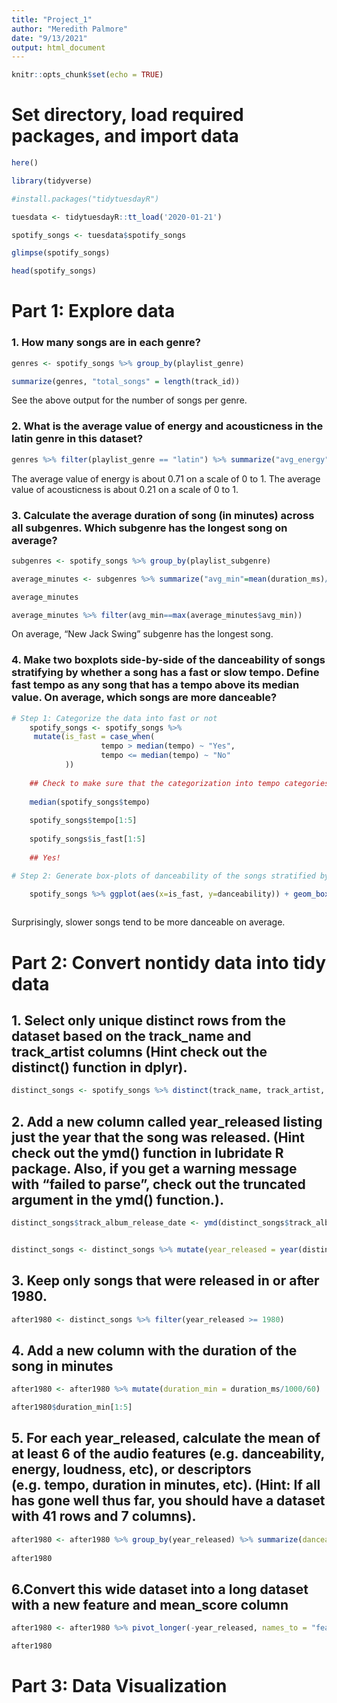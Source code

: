 ```yaml
---
title: "Project_1"
author: "Meredith Palmore"
date: "9/13/2021"
output: html_document
---
```


```r
knitr::opts_chunk$set(echo = TRUE)
```

# Set directory, load required packages, and import data

```r

here()

library(tidyverse)

#install.packages("tidytuesdayR")

tuesdata <- tidytuesdayR::tt_load('2020-01-21')

spotify_songs <- tuesdata$spotify_songs

glimpse(spotify_songs)

head(spotify_songs)

```

# Part 1: Explore data

### 1. How many songs are in each genre?

```r

genres <- spotify_songs %>% group_by(playlist_genre) 

summarize(genres, "total_songs" = length(track_id))


```
See the above output for the number of songs per genre.

### 2. What is the average value of energy and acousticness in the latin genre in this dataset?

```r
genres %>% filter(playlist_genre == "latin") %>% summarize("avg_energy"=mean(energy), "avg_acousticness"=mean(acousticness))


```

The average value of energy is about 0.71 on a scale of 0 to 1. 
The average value of acousticness is about 0.21 on a scale of 0 to 1. 

### 3. Calculate the average duration of song (in minutes) across all subgenres. Which subgenre has the longest song on average?

```r

subgenres <- spotify_songs %>% group_by(playlist_subgenre)

average_minutes <- subgenres %>% summarize("avg_min"=mean(duration_ms)/1000/60)

average_minutes

average_minutes %>% filter(avg_min==max(average_minutes$avg_min))

```
On average, "New Jack Swing" subgenre has the longest song.

### 4. Make two boxplots side-by-side of the danceability of songs stratifying by whether a song has a fast or slow tempo. Define fast tempo as any song that has a tempo above its median value. On average, which songs are more danceable?

```r

# Step 1: Categorize the data into fast or not
    spotify_songs <- spotify_songs %>%
     mutate(is_fast = case_when(
                    tempo > median(tempo) ~ "Yes",
                    tempo <= median(tempo) ~ "No"
            ))
    
    ## Check to make sure that the categorization into tempo categories was performed          properly:
    
    median(spotify_songs$tempo)
    
    spotify_songs$tempo[1:5]
    
    spotify_songs$is_fast[1:5]
    
    ## Yes!

# Step 2: Generate box-plots of danceability of the songs stratified by groups:
    
    spotify_songs %>% ggplot(aes(x=is_fast, y=danceability)) + geom_boxplot(fill="forest green") + labs(title="Danceability versus Tempo Categories")



```

Surprisingly, slower songs tend to be more danceable on average. 

# Part 2: Convert nontidy data into tidy data

## 1. Select only unique distinct rows from the dataset based on the track_name and track_artist columns (Hint check out the distinct() function in dplyr).

```r

distinct_songs <- spotify_songs %>% distinct(track_name, track_artist, .keep_all = TRUE)

```

## 2. Add a new column called year_released listing just the year that the song was released. (Hint check out the ymd() function in lubridate R package. Also, if you get a warning message with “failed to parse”, check out the truncated argument in the ymd() function.).

```r

distinct_songs$track_album_release_date <- ymd(distinct_songs$track_album_release_date, truncated = 2)


distinct_songs <- distinct_songs %>% mutate(year_released = year(distinct_songs$track_album_release_date))

```

## 3. Keep only songs that were released in or after 1980.

```r

after1980 <- distinct_songs %>% filter(year_released >= 1980)

```

## 4. Add a new column with the duration of the song in minutes

```r

after1980 <- after1980 %>% mutate(duration_min = duration_ms/1000/60)

after1980$duration_min[1:5]
```

## 5. For each year_released, calculate the mean of at least 6 of the audio features (e.g. danceability, energy, loudness, etc), or descriptors (e.g. tempo, duration in minutes, etc). (Hint: If all has gone well thus far, you should have a dataset with 41 rows and 7 columns).

```r
after1980 <- after1980 %>% group_by(year_released) %>% summarize(danceability = mean(danceability), energy = mean(energy), loudness = mean(loudness), speechiness = mean(speechiness),acousticness = mean(acousticness), liveness = mean(liveness))
                        
after1980

```

## 6.Convert this wide dataset into a long dataset with a new feature and mean_score column

```r

after1980 <- after1980 %>% pivot_longer(-year_released, names_to = "feature", values_to = "mean_score")

after1980

```
# Part 3: Data Visualization





